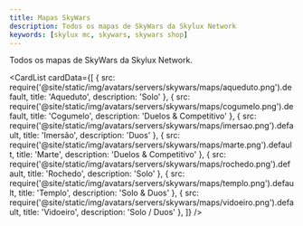 ```yaml
---
title: Mapas SkyWars
description: Todos os mapas de SkyWars da Skylux Network
keywords: [skylux mc, skywars, skywars shop]
---
```



Todos os mapas de SkyWars da Skylux Network.

<CardList cardData={[
  {
    src: require('@site/static/img/avatars/servers/skywars/maps/aqueduto.png').default,
    title: 'Aqueduto',
    description: 'Solo'
  },
  {
    src: require('@site/static/img/avatars/servers/skywars/maps/cogumelo.png').default,
    title: 'Cogumelo',
    description: 'Duelos & Competitivo'
  },
  {
    src: require('@site/static/img/avatars/servers/skywars/maps/imersao.png').default,
    title: 'Imersão',
    description: 'Duos'
  },
  {
    src: require('@site/static/img/avatars/servers/skywars/maps/marte.png').default,
    title: 'Marte',
    description: 'Duelos & Competitivo'
  },
  {
    src: require('@site/static/img/avatars/servers/skywars/maps/rochedo.png').default,
    title: 'Rochedo',
    description: 'Solo'
  },
  {
    src: require('@site/static/img/avatars/servers/skywars/maps/templo.png').default,
    title: 'Templo',
    description: 'Solo & Duos'
  },
  {
    src: require('@site/static/img/avatars/servers/skywars/maps/vidoeiro.png').default,
    title: 'Vidoeiro',
    description: 'Solo / Duos'
  },
]} />
